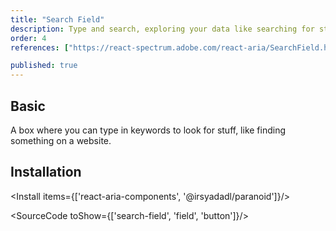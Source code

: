```yaml
---
title: "Search Field"
description: Type and search, exploring your data like searching for stars with a telescope, quick and responsive.
order: 4
references: ["https://react-spectrum.adobe.com/react-aria/SearchField.html#props", "https://paranoid.irsyad.co"]

published: true
---
```


## Basic

A box where you can type in keywords to look for stuff, like finding something on a website.
<How toUse="forms/search-field-demo" />

## Installation

<Install items={['react-aria-components', '@irsyadadl/paranoid']}/>

<SourceCode toShow={['search-field', 'field', 'button']}/>
